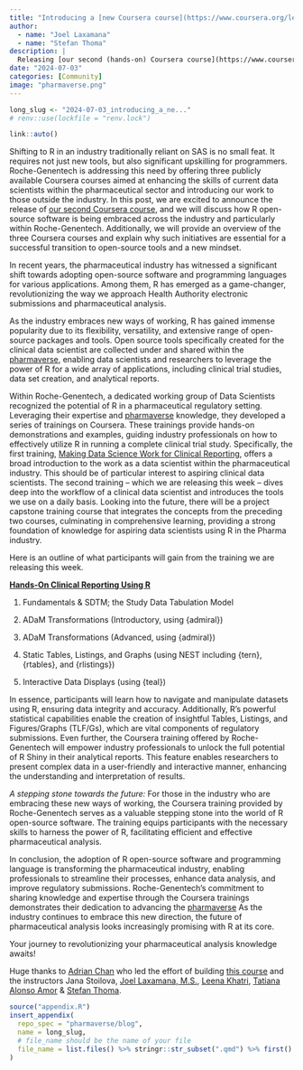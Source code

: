```yaml
---
title: "Introducing a [new Coursera course](https://www.coursera.org/learn/hands-on-clinical-reporting-using-r) for hands-on clinical data science using R."
author:
  - name: "Joel Laxamana"
  - name: "Stefan Thoma"
description: |
  Releasing [our second (hands-on) Coursera course](https://www.coursera.org/learn/hands-on-clinical-reporting-using-r), aimed at enhancing the skills of data scientists and shedding light on the impact of R open-source software within the industry.
date: "2024-07-03"
categories: [Community]
image: "pharmaverse.png"
---
```


<!--------------- typical setup ----------------->

```r
long_slug <- "2024-07-03_introducing_a_ne..."
# renv::use(lockfile = "renv.lock")
```

<!--------------- post begins here ----------------->

```r
link::auto()
```

Shifting to R in an industry traditionally reliant on SAS is no small feat.
It requires not just new tools, but also significant upskilling for programmers.
Roche-Genentech is addressing this need by offering three publicly available Coursera courses aimed at enhancing the skills of current data scientists within the pharmaceutical sector and introducing our work to those outside the industry.
In this post, we are excited to announce the release of [our second Coursera course](https://www.coursera.org/learn/hands-on-clinical-reporting-using-r), and we will discuss how R open-source software is being embraced across the industry and particularly within Roche-Genentech.
Additionally, we will provide an overview of the three Coursera courses and explain why such initiatives are essential for a successful transition to open-source tools and a new mindset.

In recent years, the pharmaceutical industry has witnessed a significant shift towards adopting open-source software and programming languages for various applications.
Among them, R has emerged as a game-changer, revolutionizing the way we approach Health Authority electronic submissions and pharmaceutical analysis.

As the industry embraces new ways of working, R has gained immense popularity due to its flexibility, versatility, and extensive range of open-source packages and tools.
Open source tools specifically created for the clinical data scientist are collected under and shared within the [pharmaverse](https://pharmaverse.org/), enabling data scientists and researchers to leverage the power of R for a wide array of applications, including clinical trial studies, data set creation, and analytical reports.

Within Roche-Genentech, a dedicated working group of Data Scientists recognized the potential of R in a pharmaceutical regulatory setting.
Leveraging their expertise and [pharmaverse](https://pharmaverse.org/) knowledge, they developed a series of trainings on Coursera.
These trainings provide hands-on demonstrations and examples, guiding industry professionals on how to effectively utilize R in running a complete clinical trial study.
Specifically, the first training, [Making Data Science Work for Clinical Reporting](https://www.coursera.org/learn/making-data-science-work-for-clinical-reporting), offers a broad introduction to the work as a data scientist within the pharmaceutical industry.
This should be of particular interest to aspiring clinical data scientists.
The second training -- which we are releasing this week -- dives deep into the workflow of a clinical data scientist and introduces the tools we use on a daily basis.
Looking into the future, there will be a project capstone training course that integrates the concepts from the preceding two courses, culminating in comprehensive learning, providing a strong foundation of knowledge for aspiring data scientists using R in the Pharma industry.

Here is an outline of what participants will gain from the training we are releasing this week.

[**Hands-On Clinical Reporting Using R**](https://www.coursera.org/learn/hands-on-clinical-reporting-using-r)

1.  Fundamentals & SDTM; the Study Data Tabulation Model

2.  ADaM Transformations (Introductory, using {admiral})

3.  ADaM Transformations (Advanced, using {admiral})

4.  Static Tables, Listings, and Graphs (using NEST including {tern}, {rtables}, and {rlistings})

5.  Interactive Data Displays (using {teal})

In essence, participants will learn how to navigate and manipulate datasets using R, ensuring data integrity and accuracy.
Additionally, R's powerful statistical capabilities enable the creation of insightful Tables, Listings, and Figures/Graphs (TLF/Gs), which are vital components of regulatory submissions.
Even further, the Coursera training offered by Roche-Genentech will empower industry professionals to unlock the full potential of R Shiny in their analytical reports.
This feature enables researchers to present complex data in a user-friendly and interactive manner, enhancing the understanding and interpretation of results.

*A stepping stone towards the future:* For those in the industry who are embracing these new ways of working, the Coursera training provided by Roche-Genentech serves as a valuable stepping stone into the world of R open-source software.
The training equips participants with the necessary skills to harness the power of R, facilitating efficient and effective pharmaceutical analysis.

In conclusion, the adoption of R open-source software and programming language is transforming the pharmaceutical industry, enabling professionals to streamline their processes, enhance data analysis, and improve regulatory submissions.
Roche-Genentech's commitment to sharing knowledge and expertise through the Coursera trainings demonstrates their dedication to advancing the [pharmaverse](https://pharmaverse.org/)
As the industry continues to embrace this new direction, the future of pharmaceutical analysis looks increasingly promising with R at its core.

Your journey to revolutionizing your pharmaceutical analysis knowledge awaits!

Huge thanks to [Adrian Chan](https://www.linkedin.com/in/adrian-c-23420033/) who led the effort of building [this course](https://www.coursera.org/learn/hands-on-clinical-reporting-using-r) and the instructors Jana Stoilova, [Joel Laxamana, M.S.](https://www.linkedin.com/in/jlaxamana/), [Leena Khatri](https://www.linkedin.com/in/leena-khatri-a8a364108/), [Tatiana Alonso Amor](https://www.linkedin.com/in/tamor/) & [Stefan Thoma](https://www.linkedin.com/in/stefan-thoma-77537bb5/).

<!--------------- appendices go here ----------------->

```r
source("appendix.R")
insert_appendix(
  repo_spec = "pharmaverse/blog",
  name = long_slug,
  # file_name should be the name of your file
  file_name = list.files() %>% stringr::str_subset(".qmd") %>% first()
)
```
